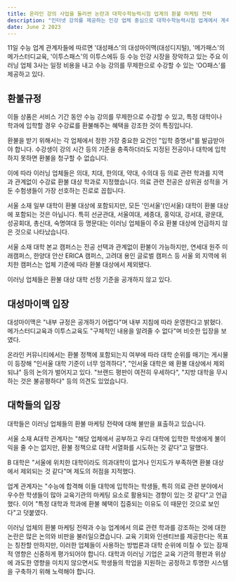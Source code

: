 ```yaml
---
title: 온라인 강의 사업을 둘러싼 논란과 대학수학능력시험 업계의 환불 마케팅 전략
description: "인터넷 강의를 제공하는 인강 업체 중심으로 대학수학능력시험 업계에서 계속되고 있는 논란에 대해 조명. 이들 업체는 의료 관련 전공과 환불 마케팅 전략을 공격적으로 홍보하고 있어 다양한 이해관계자들로부터 비판을 받음. 이러한 관행이 대학 순위 등에 미치는 영향에 대해 면밀히 조사."
date: June 2 2023
---
```


11일 수능 업계 관계자들에 따르면 '대성패스'의 대성마이맥(대성디지털), '메가패스'의 메가스터디교육, '이투스패스'의 이투스에듀 등 수능 인강 시장을 장악하고 있는 주요 이러닝 업체 3사는 일정 비용을 내고 수능 강의를 무제한으로 수강할 수 있는 'OO패스'를 제공하고 있다.

## 환불규정
이들 상품은 서비스 기간 동안 수능 강의를 무제한으로 수강할 수 있고, 특정 대학이나 학과에 입학할 경우 수강료를 환불해주는 혜택을 강조한 것이 특징입니다.

환불을 받기 위해서는 각 업체에서 정한 가장 중요한 요건인 "입학 증명서"를 발급받아야 합니다. 
수강생이 강의 시간 등의 기준을 충족하더라도 지정된 전공이나 대학에 입학하지 못하면 환불을 청구할 수 없습니다.

이에 따라 이러닝 업체들은 의대, 치대, 한의대, 약대, 수의대 등 의료 관련 학과를 지역과 관계없이 수강료 환불 대상 학과로 지정했습니다. 
의료 관련 전공은 상위권 성적을 거둔 수험생들이 가장 선호하는 진로로 꼽힙니다.

서울 소재 일부 대학이 환불 대상에 포함되지만, 모든 '인서울'(인서울) 대학이 환불 대상에 포함되는 것은 아닙니다. 
특히 선균관대, 서울여대, 세종대, 홍익대, 강서대, 광운대, 성공회대, 총신대, 숙명여대 등 명문대는 이러닝 업체들이 주요 환불 대상에 언급하지 않은 것으로 나타났습니다.

서울 소재 대학 본교 캠퍼스는 전공 선택과 관계없이 환불이 가능하지만, 연세대 원주 미래캠퍼스, 한양대 안산 ERICA 캠퍼스, 고려대 용인 글로벌 캠퍼스 등 서울 외 지역에 위치한 캠퍼스는 업체 기준에 따라 환불 대상에서 제외됐다.

이러닝 업체들은 환불 대상 대학 선정 기준을 공개하지 않고 있다.

## 대성마이맥 입장
대성마이맥은 "내부 규정은 공개하기 어렵다"며 내부 지침에 따라 운영한다고 밝혔다. 
메가스터디교육과 이투스교육도 "구체적인 내용을 알려줄 수 없다"며 비슷한 입장을 보였다.

온라인 커뮤니티에서는 환불 정책에 포함되는지 여부에 따라 대학 순위를 매기는 게시물이 등장해 "인서울 대학 기준이 너무 엄격하다", "인서울 대학은 왜 환불 대상에서 제외되냐" 등의 논의가 벌어지고 있다. 
"브랜드 평판이 여전히 우세하다", "지방 대학을 무시하는 것은 불공평하다" 등의 의견도 있었습니다.

## 대학들의 입장
대학들은 이러닝 업체들의 환불 마케팅 전략에 대해 불만을 표출하고 있습니다.

서울 소재 A대학 관계자는 "해당 업체에서 공부하고 우리 대학에 입학한 학생에게 불이익을 줄 수는 없지만, 환불 정책으로 대학 서열화를 시도하는 것 같다"고 말했다.

B 대학은 "서울에 위치한 대학이라도 의과대학이 없거나 인지도가 부족하면 환불 대상에서 제외되는 것 같다"며 제도의 허점을 지적했다.

업계 관계자는 "수능에 합격해 이들 대학에 입학하는 학생들, 특히 의료 관련 분야에서 우수한 학생들이 많아 교육기관의 마케팅 요소로 활용되는 경향이 있는 것 같다"고 언급했다. 
이어 "특정 대학과 학과에 환불 혜택이 집중되는 이유도 이 때문인 것으로 보인다"고 덧붙였다.

이러닝 업체의 환불 마케팅 전략과 수능 업계에서 의료 관련 학과를 강조하는 것에 대한 논란은 많은 논의와 비판을 불러일으켰습니다. 
교육 기회와 인센티브를 제공한다는 목표는 칭찬할 만하지만, 이러한 업체들이 사용하는 방법론과 대학 순위에 미칠 수 있는 잠재적 영향은 신중하게 평가되어야 합니다. 
대학과 이러닝 기업은 교육 기관의 평판과 위상에 과도한 영향을 미치지 않으면서도 학생들의 학업을 지원하는 공정하고 투명한 시스템을 구축하기 위해 노력해야 합니다.